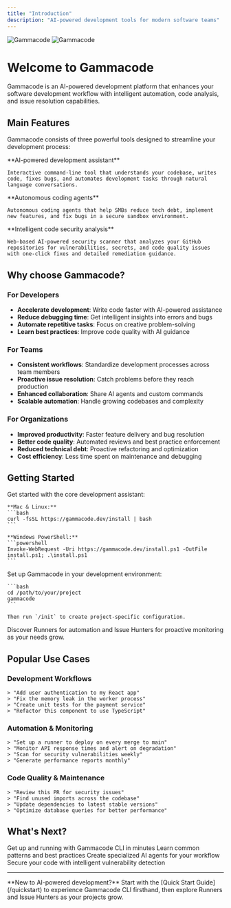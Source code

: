 ```yaml
---
title: "Introduction"
description: "AI-powered development tools for modern software teams"
---
```


<div style={{textAlign: 'center', marginBottom: '2rem'}}>
  <img src="/logo/light.svg" alt="Gammacode" style={{height: '80px', marginBottom: '1rem'}} className="block dark:hidden" />
  <img src="/logo/dark.svg" alt="Gammacode" style={{height: '80px', marginBottom: '1rem'}} className="hidden dark:block" />
</div>

# Welcome to Gammacode

Gammacode is an AI-powered development platform that enhances your software development workflow with intelligent automation, code analysis, and issue resolution capabilities.

## Main Features

Gammacode consists of three powerful tools designed to streamline your development process:

<CardGroup cols={2}>
  <Card title="Gammacode CLI" icon="terminal" href="/quickstart">
    **AI-powered development assistant**
    
    Interactive command-line tool that understands your codebase, writes code, fixes bugs, and automates development tasks through natural language conversations.
  </Card>
  
  <Card title="Gammacode Runners" icon="play" href="/runners/overview">
    **Autonomous coding agents**
    
    Autonomous coding agents that help SMBs reduce tech debt, implement new features, and fix bugs in a secure sandbox environment.
  </Card>
</CardGroup>

<CardGroup cols={1}>
  <Card title="Gammacode AI Scanner" icon="shield-check" href="/ai-scanner/overview">
    **Intelligent code security analysis**
    
    Web-based AI-powered security scanner that analyzes your GitHub repositories for vulnerabilities, secrets, and code quality issues with one-click fixes and detailed remediation guidance.
  </Card>
</CardGroup>

## Why choose Gammacode?

### For Developers
- **Accelerate development**: Write code faster with AI-powered assistance
- **Reduce debugging time**: Get intelligent insights into errors and bugs
- **Automate repetitive tasks**: Focus on creative problem-solving
- **Learn best practices**: Improve code quality with AI guidance

### For Teams
- **Consistent workflows**: Standardize development processes across team members
- **Proactive issue resolution**: Catch problems before they reach production
- **Enhanced collaboration**: Share AI agents and custom commands
- **Scalable automation**: Handle growing codebases and complexity

### For Organizations
- **Improved productivity**: Faster feature delivery and bug resolution
- **Better code quality**: Automated reviews and best practice enforcement
- **Reduced technical debt**: Proactive refactoring and optimization
- **Cost efficiency**: Less time spent on maintenance and debugging

## Getting Started

<Steps>
  <Step title="Install Gammacode CLI">
    Get started with the core development assistant:
    
    **Mac & Linux:**
    ```bash
    curl -fsSL https://gammacode.dev/install | bash
    ```
    
    **Windows PowerShell:**
    ```powershell
    Invoke-WebRequest -Uri https://gammacode.dev/install.ps1 -OutFile install.ps1; .\install.ps1
    ```
  </Step>

  <Step title="Initialize your project">
    Set up Gammacode in your development environment:
    
    ```bash
    cd /path/to/your/project
    gammacode
    ```
    
    Then run `/init` to create project-specific configuration.
  </Step>

  <Step title="Explore advanced features">
    Discover Runners for automation and Issue Hunters for proactive monitoring as your needs grow.
  </Step>
</Steps>

## Popular Use Cases

### Development Workflows
```
> "Add user authentication to my React app"
> "Fix the memory leak in the worker process"
> "Create unit tests for the payment service"
> "Refactor this component to use TypeScript"
```

### Automation & Monitoring
```
> "Set up a runner to deploy on every merge to main"
> "Monitor API response times and alert on degradation"
> "Scan for security vulnerabilities weekly"
> "Generate performance reports monthly"
```

### Code Quality & Maintenance
```
> "Review this PR for security issues"
> "Find unused imports across the codebase"
> "Update dependencies to latest stable versions"
> "Optimize database queries for better performance"
```

## What's Next?

<CardGroup cols={2}>
  <Card title="Quick Start Guide" icon="rocket" href="/quickstart">
    Get up and running with Gammacode CLI in minutes
  </Card>
  
  <Card title="Development Workflows" icon="code" href="/development">
    Learn common patterns and best practices
  </Card>
  
  <Card title="Agents & Automation" icon="robot" href="/agents">
    Create specialized AI agents for your workflow
  </Card>
  
  <Card title="AI Scanner" icon="shield-check" href="/ai-scanner/overview">
    Secure your code with intelligent vulnerability detection
  </Card>
</CardGroup>

---

<Note>
  **New to AI-powered development?** Start with the [Quick Start Guide](/quickstart) to experience Gammacode CLI firsthand, then explore Runners and Issue Hunters as your projects grow.
</Note>